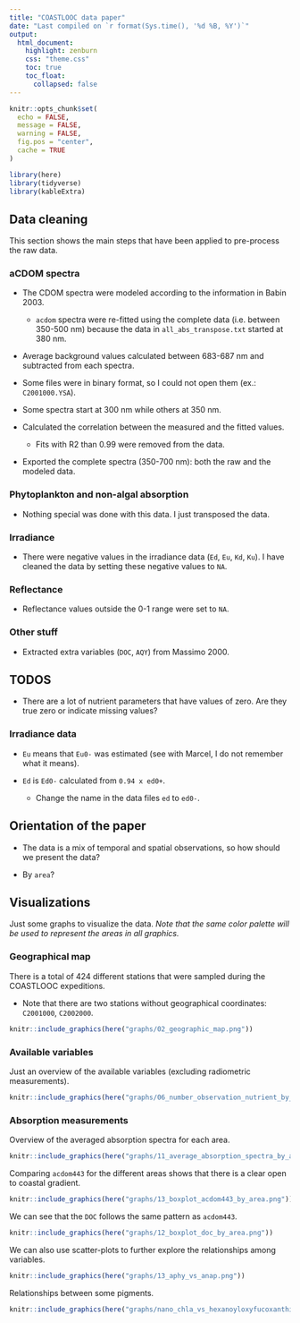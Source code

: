 ```yaml
---
title: "COASTLOOC data paper"
date: "Last compiled on `r format(Sys.time(), '%d %B, %Y')`"
output:
  html_document:
    highlight: zenburn
    css: "theme.css"
    toc: true
    toc_float:
      collapsed: false
---
```


```r
knitr::opts_chunk$set(
  echo = FALSE,
  message = FALSE,
  warning = FALSE,
  fig.pos = "center",
  cache = TRUE
)

library(here)
library(tidyverse)
library(kableExtra)
```

## Data cleaning

This section shows the main steps that have been applied to pre-process the raw data.

### aCDOM spectra

- The CDOM spectra were modeled according to the information in Babin 2003.

  - `acdom` spectra were re-fitted using the complete data (i.e. between 350-500 nm) because the data in `all_abs_transpose.txt` started at 380 nm.

- Average background values calculated between 683-687 nm and subtracted from each spectra.

- Some files were in binary format, so I could not open them (ex.: `C2001000.YSA`).

- Some spectra start at 300 nm while others at 350 nm.

- Calculated the correlation between the measured and the fitted values.

  - Fits with R2 than 0.99 were removed from the data.

- Exported the complete spectra (350-700 nm): both the raw and the modeled data.

### Phytoplankton and non-algal absorption

- Nothing special was done with this data. I just transposed the data.

### Irradiance

- There were negative values in the irradiance data (`Ed`, `Eu`, `Kd`, `Ku`). I have cleaned the data by setting these negative values to `NA`.

### Reflectance

- Reflectance values outside the 0-1 range were set to `NA`.

### Other stuff

- Extracted extra variables (`DOC`, `AQY`) from Massimo 2000.

## TODOS

- There are a lot of nutrient parameters that have values of zero. Are they true zero or indicate missing values?

### Irradiance data

- `Eu` means that `Eu0-` was estimated (see with Marcel, I do not remember what it means).

- `Ed` is `Ed0-` calculated from `0.94 x ed0+`.

  - Change the name in the data files `ed` to `ed0-`.

## Orientation of the paper

- The data is a mix of temporal and spatial observations, so how should we present the data?

- By `area`?

## Visualizations

Just some graphs to visualize the data. *Note that the same color palette will be used to represent the areas in all graphics.*

### Geographical map

There is a total of 424 different stations that were sampled during the COASTLOOC expeditions.

- Note that there are two stations without geographical coordinates: `C2001000`, `C2002000`.

```r
knitr::include_graphics(here("graphs/02_geographic_map.png"))
```

### Available variables

Just an overview of the available variables (excluding radiometric measurements).

```r
knitr::include_graphics(here("graphs/06_number_observation_nutrient_by_area.png"))
```

### Absorption measurements

Overview of the averaged absorption spectra for each area.

```r
knitr::include_graphics(here("graphs/11_average_absorption_spectra_by_area.png"))
```

Comparing `acdom443` for the different areas shows that there is a clear open to coastal gradient.

```r
knitr::include_graphics(here("graphs/13_boxplot_acdom443_by_area.png"))
```

We can see that the `DOC` follows the same pattern as `acdom443`.

```r
knitr::include_graphics(here("graphs/12_boxplot_doc_by_area.png"))
```

We can also use scatter-plots to further explore the relationships among variables.

```r
knitr::include_graphics(here("graphs/13_aphy_vs_anap.png"))
```

Relationships between some pigments.

```r
knitr::include_graphics(here("graphs/nano_chla_vs_hexanoyloxyfucoxanthin_19.png"))
```
